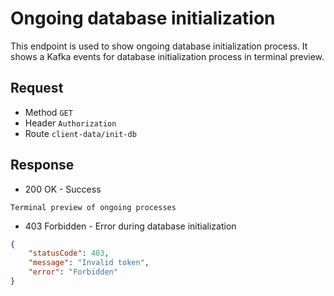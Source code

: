 # Ongoing database initialization

This endpoint is used to show ongoing database initialization process. It shows a Kafka events for database initialization process in terminal preview.

## Request
- Method `GET`
- Header `Authorization`
- Route `client-data/init-db`

## Response
- 200 OK - Success

``` text
Terminal preview of ongoing processes
```

- 403 Forbidden - Error during database initialization

```json
{
    "statusCode": 403,
    "message": "Invalid token",
    "error": "Forbidden"
}
```